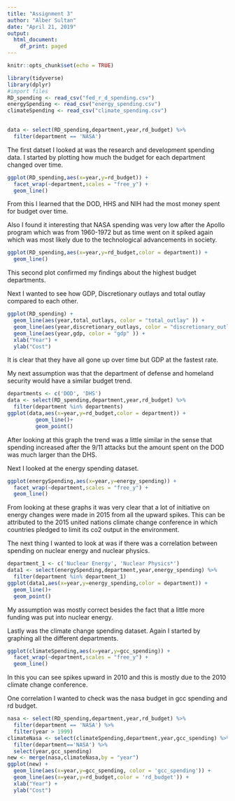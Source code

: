 ---
title: "Assignment 3"
author: "Alber Sultan"
date: "April 21, 2019"
output:
  html_document:
    df_print: paged
---

```{r setup, include=FALSE}
knitr::opts_chunk$set(echo = TRUE)
```



``` {r, echo = FALSE, include = FALSE}
library(tidyverse)
library(dplyr)
#import files
RD_spending <- read_csv("fed_r_d_spending.csv")
energySpending <- read_csv("energy_spending.csv")
climateSpending <- read_csv("climate_spending.csv")

 
data <- select(RD_spending,department,year,rd_budget) %>%
  filter(department == 'NASA')
```

The first datset I looked at was the research and development spending data.
I started by plotting how much the budget for each department changed over time.

```{r, echo=FALSE}
ggplot(RD_spending,aes(x=year,y=rd_budget)) +
  facet_wrap(~department,scales = "free_y") +
  geom_line()
```

From this I learned that the DOD, HHS and NIH had the most money spent for budget over time. 

Also I found it interesting that NASA spending was very low after the Apollo program which was from 1960-1972 but as time went on it spiked again which was most likely due to the technological advancements in society. 

```{r, echo=FALSE}
ggplot(RD_spending,aes(x=year,y=rd_budget,color = department)) +
  geom_line()
```

This second plot confirmed my findings about the highest budget departments. 

Next I wanted to see how GDP, Discretionary outlays and total outlay compared to each other.

```{r, echo=FALSE}
ggplot(RD_spending) +
  geom_line(aes(year,total_outlays, color = "total_outlay" )) +
  geom_line(aes(year,discretionary_outlays, color = "discretionary_outlays" )) +
  geom_line(aes(year,gdp, color = "gdp" )) +
  xlab("Year") +
  ylab("Cost") 
```

It is clear that they have all gone up over time but GDP at the fastest rate. 

My next assumption was that the department of defense and homeland security would have a similar budget trend. 


```{r, echo=FALSE}
departments <- c('DOD', 'DHS')
data <- select(RD_spending,department,year,rd_budget) %>%
  filter(department %in% departments)
ggplot(data,aes(x=year,y=rd_budget,color = department)) +
         geom_line()+
         geom_point() 
```

After looking at this graph the trend was a little similar in the sense that spending increased after the 9/11 attacks but the amount spent on the DOD was much larger than the DHS. 

Next I looked at the energy spending dataset.

```{r, echo=FALSE}
ggplot(energySpending,aes(x=year,y=energy_spending)) +
  facet_wrap(~department,scales = "free_y") +
  geom_line()
```

From looking at these graphs it was very clear that a lot of initiative on energy changes were made in 2015 from all the upward spikes. This can be attributed to the 2015 united nations climate change conference in which countries pledged to limit its co2 output in the environment. 

The next thing I wanted to look at was if there was a correlation between spending on nuclear energy and nuclear physics. 


```{r, echo=FALSE}
department_1 <- c('Nuclear Energy', 'Nuclear Physics*')
data1 <- select(energySpending,department,year,energy_spending) %>%
  filter(department %in% department_1)
ggplot(data1,aes(x=year,y=energy_spending,color = department)) +
  geom_line()+
  geom_point()
```

My assumption was mostly correct besides the fact that a little more funding was put into nuclear energy.


Lastly was the climate change spending dataset. Again I started by graphing all the different departments. 

```{r, echo=FALSE}
ggplot(climateSpending,aes(x=year,y=gcc_spending)) +
  facet_wrap(~department,scales = "free_y") +
  geom_line()
```

In this you can see spikes upward in 2010 and this is mostly due to the 2010 climate change conference. 

One correlation I wanted to check was the nasa budget in gcc spending and rd budget. 

```{r, echo=FALSE}
nasa <- select(RD_spending,department,year,rd_budget) %>%
  filter(department == 'NASA') %>%
  filter(year > 1999)
climateNasa <- select(climateSpending,department,year,gcc_spending) %>%
  filter(department=='NASA') %>%
  select(year,gcc_spending)
new <- merge(nasa,climateNasa,by = "year")
ggplot(new) +
  geom_line(aes(x=year,y=gcc_spending, color = 'gcc_spending')) +
  geom_line(aes(x=year,y=rd_budget,color = 'rd_budget')) +
  xlab("Year") +
  ylab("Cost") 
```